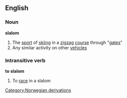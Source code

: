 ==English==
===Noun===
{{wikipedia}}
'''slalom'''
#The [[sport]] of [[skiing]] in a [[zigzag]] [[course]] through "[[gate]]s"
#Any similar activity on other [[vehicle]]s
===Intransitive verb===
'''to slalom'''
#To [[race]] in a slalom
[[Category:Norwegian derivations]]